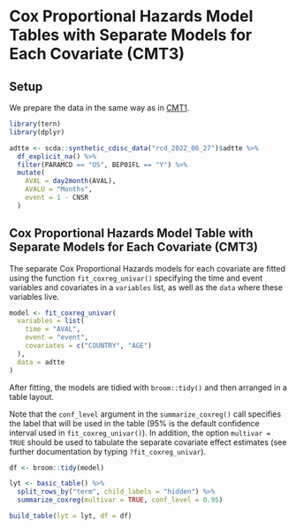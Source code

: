 # Cox Proportional Hazards Model Tables with Separate Models for Each Covariate (CMT3)

## Setup

We prepare the data in the same way as in [CMT1](../tables/cmt01.qmd).

```r
library(tern)
library(dplyr)

adtte <- scda::synthetic_cdisc_data("rcd_2022_06_27")$adtte %>% 
  df_explicit_na() %>%
  filter(PARAMCD == "OS", BEP01FL == "Y") %>%
  mutate(
    AVAL = day2month(AVAL),
    AVALU = "Months",
    event = 1 - CNSR
  )
```

## Cox Proportional Hazards Model Table with Separate Models for Each Covariate (CMT3)

The separate Cox Proportional Hazards models for each covariate are fitted using the function `fit_coxreg_univar()` specifying the time and event variables and covariates in a `variables` list, as well as the `data` where these variables live.

```r
model <- fit_coxreg_univar(
  variables = list(
    time = "AVAL",
    event = "event",
    covariates = c("COUNTRY", "AGE")
  ),
  data = adtte
)
```

After fitting, the models are tidied with `broom::tidy()` and then arranged in a table layout.

Note that the `conf_level` argument in the `summarize_coxreg()` call specifies the label that will be used in the table (95% is the default confidence interval used in `fit_coxreg_univar()`). In addition, the option `multivar = TRUE` should be used to tabulate the separate covariate effect estimates (see further documentation by typing `?fit_coxreg_univar`).

```r
df <- broom::tidy(model)

lyt <- basic_table() %>%
  split_rows_by("term", child_labels = "hidden") %>%
  summarize_coxreg(multivar = TRUE, conf_level = 0.95)

build_table(lyt = lyt, df = df)
```
